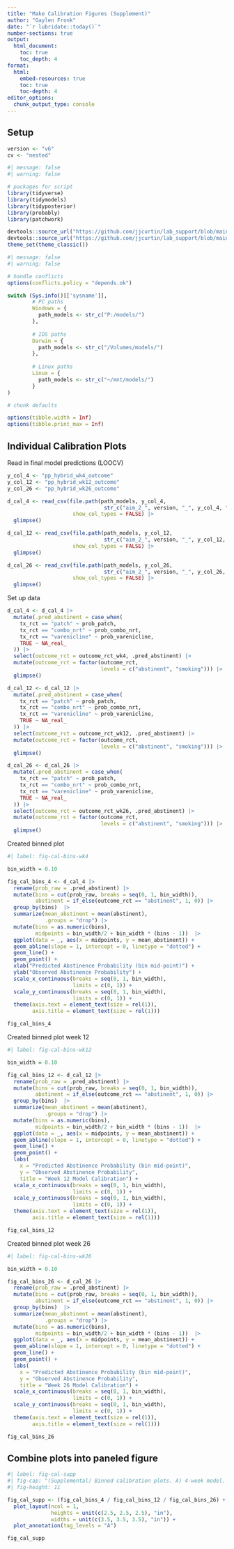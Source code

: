 ```yaml
---
title: "Make Calibration Figures (Supplement)"
author: "Gaylen Fronk"
date: "`r lubridate::today()`"
number-sections: true
output: 
  html_document:
    toc: true 
    toc_depth: 4
format:
  html:
    embed-resources: true
    toc: true
    toc-depth: 4
editor_options: 
  chunk_output_type: console
---
```


## Setup

```r
version <- "v6"
cv <- "nested"
```

```r
#| message: false
#| warning: false

# packages for script
library(tidyverse)
library(tidymodels)
library(tidyposterior)
library(probably)
library(patchwork)

devtools::source_url("https://github.com/jjcurtin/lab_support/blob/main/fun_eda.R?raw=true")
devtools::source_url("https://github.com/jjcurtin/lab_support/blob/main/chtc/static_files/fun_chtc.R?raw=true")
theme_set(theme_classic()) 
```

```r
#| message: false
#| warning: false

# handle conflicts
options(conflicts.policy = "depends.ok")
```

```r
switch (Sys.info()[['sysname']],
        # PC paths
        Windows = {
          path_models <- str_c("P:/models/")
        },
        
        # IOS paths
        Darwin = {
          path_models <- str_c("/Volumes/models/")
        },
        
        # Linux paths
        Linux = {
          path_models <- str_c("~/mnt/models/")
        }
)
```

```r

# chunk defaults

options(tibble.width = Inf)
options(tibble.print_max = Inf)
```

## Individual Calibration Plots

Read in final model predictions (LOOCV)
```r
y_col_4 <- "pp_hybrid_wk4_outcome"
y_col_12 <- "pp_hybrid_wk12_outcome"
y_col_26 <- "pp_hybrid_wk26_outcome"

d_cal_4 <- read_csv(file.path(path_models, y_col_4,
                               str_c("aim_2_", version, "_", y_col_4, ".csv")),
                     show_col_types = FALSE) |> 
  glimpse()

d_cal_12 <- read_csv(file.path(path_models, y_col_12,
                               str_c("aim_2_", version, "_", y_col_12, ".csv")),
                     show_col_types = FALSE) |> 
  glimpse()

d_cal_26 <- read_csv(file.path(path_models, y_col_26,
                               str_c("aim_2_", version, "_", y_col_26, ".csv")),
                     show_col_types = FALSE) |> 
  glimpse()

```

Set up data
```r
d_cal_4 <- d_cal_4 |> 
  mutate(.pred_abstinent = case_when(
    tx_rct == "patch" ~ prob_patch,
    tx_rct == "combo_nrt" ~ prob_combo_nrt,
    tx_rct == "varenicline" ~ prob_varenicline,
    TRUE ~ NA_real_
  )) |> 
  select(outcome_rct = outcome_rct_wk4, .pred_abstinent) |> 
  mutate(outcome_rct = factor(outcome_rct,
                              levels = c("abstinent", "smoking"))) |> 
  glimpse()

d_cal_12 <- d_cal_12 |> 
  mutate(.pred_abstinent = case_when(
    tx_rct == "patch" ~ prob_patch,
    tx_rct == "combo_nrt" ~ prob_combo_nrt,
    tx_rct == "varenicline" ~ prob_varenicline,
    TRUE ~ NA_real_
  )) |> 
  select(outcome_rct = outcome_rct_wk12, .pred_abstinent) |> 
  mutate(outcome_rct = factor(outcome_rct,
                              levels = c("abstinent", "smoking"))) |> 
  glimpse()

d_cal_26 <- d_cal_26 |> 
  mutate(.pred_abstinent = case_when(
    tx_rct == "patch" ~ prob_patch,
    tx_rct == "combo_nrt" ~ prob_combo_nrt,
    tx_rct == "varenicline" ~ prob_varenicline,
    TRUE ~ NA_real_
  )) |> 
  select(outcome_rct = outcome_rct_wk26, .pred_abstinent) |> 
  mutate(outcome_rct = factor(outcome_rct,
                              levels = c("abstinent", "smoking"))) |> 
  glimpse()
```

Created binned plot
```r
#| label: fig-cal-bins-wk4

bin_width = 0.10

fig_cal_bins_4 <- d_cal_4 |> 
  rename(prob_raw = .pred_abstinent) |> 
  mutate(bins = cut(prob_raw, breaks = seq(0, 1, bin_width)),
         abstinent = if_else(outcome_rct == "abstinent", 1, 0)) |> 
  group_by(bins)  |> 
  summarize(mean_abstinent = mean(abstinent),
            .groups = "drop") |>
  mutate(bins = as.numeric(bins),
         midpoints = bin_width/2 + bin_width * (bins - 1))  |> 
  ggplot(data = _, aes(x = midpoints, y = mean_abstinent)) +
  geom_abline(slope = 1, intercept = 0, linetype = "dotted") +
  geom_line() +
  geom_point() +
  xlab("Predicted Abstinence Probability (bin mid-point)") +
  ylab("Observed Abstinence Probability") +
  scale_x_continuous(breaks = seq(0, 1, bin_width),
                     limits = c(0, 1)) +
  scale_y_continuous(breaks = seq(0, 1, bin_width),
                     limits = c(0, 1)) +
  theme(axis.text = element_text(size = rel(1)),
        axis.title = element_text(size = rel(1)))

fig_cal_bins_4
```

Created binned plot week 12
```r
#| label: fig-cal-bins-wk12

bin_width = 0.10

fig_cal_bins_12 <- d_cal_12 |> 
  rename(prob_raw = .pred_abstinent) |> 
  mutate(bins = cut(prob_raw, breaks = seq(0, 1, bin_width)),
         abstinent = if_else(outcome_rct == "abstinent", 1, 0)) |> 
  group_by(bins)  |> 
  summarize(mean_abstinent = mean(abstinent),
            .groups = "drop") |>
  mutate(bins = as.numeric(bins),
         midpoints = bin_width/2 + bin_width * (bins - 1))  |> 
  ggplot(data = _, aes(x = midpoints, y = mean_abstinent)) +
  geom_abline(slope = 1, intercept = 0, linetype = "dotted") +
  geom_line() +
  geom_point() +
  labs(
    x = "Predicted Abstinence Probability (bin mid-point)",
    y = "Observed Abstinence Probability",
    title = "Week 12 Model Calibration") +
  scale_x_continuous(breaks = seq(0, 1, bin_width),
                     limits = c(0, 1)) +
  scale_y_continuous(breaks = seq(0, 1, bin_width),
                     limits = c(0, 1)) +
  theme(axis.text = element_text(size = rel(1)),
        axis.title = element_text(size = rel(1)))

fig_cal_bins_12
```

Created binned plot week 26
```r
#| label: fig-cal-bins-wk26

bin_width = 0.10

fig_cal_bins_26 <- d_cal_26 |> 
  rename(prob_raw = .pred_abstinent) |> 
  mutate(bins = cut(prob_raw, breaks = seq(0, 1, bin_width)),
         abstinent = if_else(outcome_rct == "abstinent", 1, 0)) |> 
  group_by(bins)  |> 
  summarize(mean_abstinent = mean(abstinent),
            .groups = "drop") |>
  mutate(bins = as.numeric(bins),
         midpoints = bin_width/2 + bin_width * (bins - 1))  |> 
  ggplot(data = _, aes(x = midpoints, y = mean_abstinent)) +
  geom_abline(slope = 1, intercept = 0, linetype = "dotted") +
  geom_line() +
  geom_point() +
  labs(
    x = "Predicted Abstinence Probability (bin mid-point)",
    y = "Observed Abstinence Probability",
    title = "Week 26 Model Calibration") +
  scale_x_continuous(breaks = seq(0, 1, bin_width),
                     limits = c(0, 1)) +
  scale_y_continuous(breaks = seq(0, 1, bin_width),
                     limits = c(0, 1)) +
  theme(axis.text = element_text(size = rel(1)),
        axis.title = element_text(size = rel(1)))

fig_cal_bins_26
```

## Combine plots into paneled figure

```r
#| label: fig-cal-supp
#| fig-cap: "(Supplemental) Binned calibration plots. A) 4-week model. B) 12-week model. C) 26-week model."
#| fig-height: 11

fig_cal_supp <- (fig_cal_bins_4 / fig_cal_bins_12 / fig_cal_bins_26) +
  plot_layout(ncol = 1,
              heights = unit(c(2.5, 2.5, 2.5), "in"),
              widths = unit(c(3.5, 3.5, 3.5), "in")) +
  plot_annotation(tag_levels = "A")

fig_cal_supp
```

